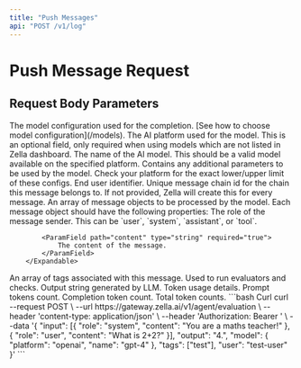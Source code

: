 ```yaml
---
title: "Push Messages"
api: "POST /v1/log"
---
```


# Push Message Request

## Request Body Parameters

<ParamField body="model" type="Object" required="true">
  The model configuration used for the completion. [See how to choose model configuration](/models).
    <Expandable title="properties">
        <ParamField path="platform" type="string">
            The AI platform used for the model. This is an optional field, only required when using models which
            are not listed in Zella dashboard.
        </ParamField>
        <ParamField path="name" type="string" required="true">
            The name of the AI model. This should be a valid model available on the specified platform.
        </ParamField>
        <ParamField path="config" type="Object">
            Contains any additional parameters to be used by the model. Check your platform for the exact lower/upper limit of these configs.
        </ParamField>
    </Expandable>
</ParamField>

<ParamField body="user" type="string">
  End user identifier.
</ParamField>

<ParamField body="message_chain_id" type="string">
  Unique message chain id for the chain this message belongs to. If not provided, Zella will create this for every message.
</ParamField>

<ParamField body="input"  type="array" required="true">
  An array of message objects to be processed by the model. Each message object should have the following properties:
        <Expandable title="properties">
            <ParamField path="role" type="string" required="true">
                The role of the message sender. This can be `user`, `system`, `assistant`, or `tool`.
            </ParamField>

            <ParamField path="content" type="string" required="true">
                The content of the message.
            </ParamField>
        </Expandable>
</ParamField>

<ParamField body="tags"  type="array">
    An array of tags associated with this message. Used to run evaluators and checks.
</ParamField>

<ParamField body="output" type="string" required="true">
  Output string generated by LLM.
</ParamField>

<ParamField body="token_usage" type="Object">
  Token usage details.
    <Expandable title="properties">
        <ParamField path="prompt_tokens" type="number">
            Prompt tokens count.
        </ParamField>
        <ParamField path="completion_tokens" type="number">
            Completion token count.
        </ParamField>
        <ParamField path="total_tokens" type="number">
            Total token counts.
        </ParamField>
    </Expandable>
</ParamField>

<RequestExample>
```bash Curl
curl --request POST \
--url https://gateway.zella.ai/v1/agent/evaluation \
--header 'content-type: application/json' \
--header 'Authorization: Bearer <zella-token>' \
--data '{
    "input": [{
        "role": "system",
        "content": "You are a maths teacher!"
    }, {
        "role": "user",
        "content": "What is 2+2?"
    }],
    "output": "4.",
    "model": {
        "platform": "openai",
        "name": "gpt-4"
    },
    "tags": ["test"],
    "user": "test-user"
}'
```
</RequestExample>